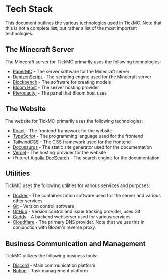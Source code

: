 # Tech Stack

This document outlines the various technologies used in TickMC. Note that this is not a complete list, but rather a list of the most important technologies.

## The Minecraft Server

The Minecraft server for TickMC primarily uses the following technologies:

- [PaperMC](https://papermc.io/) - The server software for the Minecraft server
- [DenizenScript](https://denizenscript.com/) - The scripting engine used for the Minecraft server
- [Blockbench](https://www.blockbench.net/) - The software for creating models
- [Bloom Host](https://bloom.host/) - The server hosting provider
- [Pterodactyl](https://pterodactyl.io/) - The panel that Bloom.host uses

## The Website

The website for TickMC primarily uses the following technologies:

- [React](https://reactjs.org/) - The frontend framework for the website
- [TypeScript](https://www.typescriptlang.org/) - The programming language used for the frontend
- [TailwindCSS](https://tailwindcss.com/) - The CSS framework used for the frontend
- [Docusaurus](https://docusaurus.io/) - The static site generator used for the documentation
- [Vercel](https://vercel.com/) - The hosting provider for the website
- (Future) [Algolia DocSearch](https://docsearch.algolia.com/) - The search engine for the documentation

## Utilities

TickMC uses the following utilities for various services and purposes:

- [Docker](https://www.docker.com/) - The containerization software used for the server and various other services
- [Git](https://git-scm.com/) - Version control software
- [GitHub](https://github.com/0tickpulse) - Version control and issue tracking provider, uses Git
- [Caddy](https://caddyserver.com/) - A backend webserver used for various services
- [Cloudflare](https://cloudflare.com/) - The primary DNS provider. Note that we use this in conjunction with Bloom's reverse proxy.

## Business Communication and Management

TickMC utilizes the following business tools:

- [Discord](https://discord.com/) - Main communication platform
- [Notion](https://notion.so/) - Task management platform
